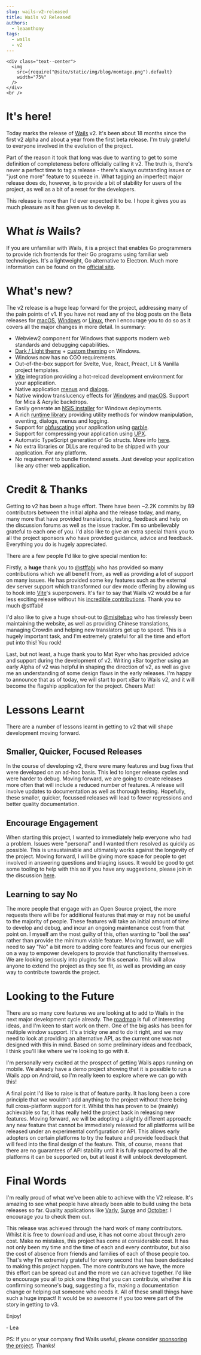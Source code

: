 ```yaml
---
slug: wails-v2-released
title: Wails v2 Released
authors:
  - leaanthony
tags:
  - wails
  - v2
---
```


```mdx-code-block
<div class="text--center">
  <img
    src={require("@site/static/img/blog/montage.png").default}
    width="75%"
  />
</div>
<br />
```

# It's here!

Today marks the release of [Wails](https://wails.io) v2. It's been about 18 months since the first v2 alpha and about a year from the first beta release. I'm truly grateful to everyone involved in the evolution of the project.

Part of the reason it took that long was due to wanting to get to some definition of completeness before officially calling it v2. The truth is, there's never a perfect time to tag a release - there's always outstanding issues or "just one more" feature to squeeze in. What tagging an imperfect major release does do, however, is to provide a bit of stability for users of the project, as well as a bit of a reset for the developers.

This release is more than I'd ever expected it to be. I hope it gives you as much pleasure as it has given us to develop it.

# What _is_ Wails?

If you are unfamiliar with Wails, it is a project that enables Go programmers to provide rich frontends for their Go programs using familiar web technologies. It's a lightweight, Go alternative to Electron. Much more information can be found on the [official site](https://wails.io/docs/introduction).

# What's new?

The v2 release is a huge leap forward for the project, addressing many of the pain points of v1. If you have not read any of the blog posts on the Beta releases for [macOS](/blog/wails-v2-beta-for-mac), [Windows](/blog/wails-v2-beta-for-windows) or [Linux](/blog/wails-v2-beta-for-linux), then I encourage you to do so as it covers all the major changes in more detail. In summary:

- Webview2 component for Windows that supports modern web standards and debugging capabilities.
- [Dark / Light theme](/docs/reference/options#theme) + [custom theming](/docs/reference/options#customtheme) on Windows.
- Windows now has no CGO requirements.
- Out-of-the-box support for Svelte, Vue, React, Preact, Lit & Vanilla project templates.
- [Vite](https://vitejs.dev/) integration providing a hot-reload development environment for your application.
- Native application [menus](/docs/guides/application-development#application-menu) and [dialogs](/docs/reference/runtime/dialog).
- Native window translucency effects for [Windows](/docs/reference/options#windowistranslucent) and [macOS](/docs/reference/options#windowistranslucent-1). Support for Mica & Acrylic backdrops.
- Easily generate an [NSIS installer](/docs/guides/windows-installer) for Windows deployments.
- A rich [runtime library](/docs/reference/runtime/intro) providing utility methods for window manipulation, eventing, dialogs, menus and logging.
- Support for [obfuscating](/docs/guides/obfuscated) your application using [garble](https://github.com/burrowers/garble).
- Support for compressing your application using [UPX](https://upx.github.io/).
- Automatic TypeScript generation of Go structs. More info [here](/docs/howdoesitwork#calling-bound-go-methods).
- No extra libraries or DLLs are required to be shipped with your application. For any platform.
- No requirement to bundle frontend assets. Just develop your application like any other web application.

# Credit & Thanks

Getting to v2 has been a huge effort. There have been ~2.2K commits by 89 contributors between the initial alpha and the release today, and many, many more that have provided translations, testing, feedback and help on the discussion forums as well as the issue tracker. I'm so unbelievably grateful to each one of you. I'd also like to give an extra special thank you to all the project sponsors who have provided guidance, advice and feedback. Everything you do is hugely appreciated.

There are a few people I'd like to give special mention to:

Firstly, a **huge** thank you to [@stffabi](https://github.com/stffabi) who has provided so many contributions which we all benefit from, as well as providing a lot of support on many issues. He has provided some key features such as the external dev server support which transformed our dev mode offering by allowing us to hook into [Vite](https://vitejs.dev/)'s superpowers. It's fair to say that Wails v2 would be a far less exciting release without his [incredible contributions](https://github.com/wailsapp/wails/commits?author=stffabi&since=2020-01-04). Thank you so much @stffabi!

I'd also like to give a huge shout-out to [@misitebao](https://github.com/misitebao) who has tirelessly been maintaining the website, as well as providing Chinese translations, managing Crowdin and helping new translators get up to speed. This is a hugely important task, and I'm extremely grateful for all the time and effort put into this! You rock!

Last, but not least, a huge thank you to Mat Ryer who has provided advice and support during the development of v2. Writing xBar together using an early Alpha of v2 was helpful in shaping the direction of v2, as well as give me an understanding of some design flaws in the early releases. I'm happy to announce that as of today, we will start to port xBar to Wails v2, and it will become the flagship application for the project. Cheers Mat!

# Lessons Learnt

There are a number of lessons learnt in getting to v2 that will shape development moving forward.

## Smaller, Quicker, Focused Releases

In the course of developing v2, there were many features and bug fixes that were developed on an ad-hoc basis. This led to longer release cycles and were harder to debug. Moving forward, we are going to create releases more often that will include a reduced number of features. A release will involve updates to documentation as well as thorough testing. Hopefully, these smaller, quicker, focussed releases will lead to fewer regressions and better quality documentation.

## Encourage Engagement

When starting this project, I wanted to immediately help everyone who had a problem. Issues were "personal" and I wanted them resolved as quickly as possible. This is unsustainable and ultimately works against the longevity of the project. Moving forward, I will be giving more space for people to get involved in answering questions and triaging issues. It would be good to get some tooling to help with this so if you have any suggestions, please join in the discussion [here](https://github.com/wailsapp/wails/discussions/1855).

## Learning to say No

The more people that engage with an Open Source project, the more requests there will be for additional features that may or may not be useful to the majority of people. These features will take an initial amount of time to develop and debug, and incur an ongoing maintenance cost from that point on. I myself am the most guilty of this, often wanting to "boil the sea" rather than provide the minimum viable feature. Moving forward, we will need to say "No" a bit more to adding core features and focus our energies on a way to empower developers to provide that functionality themselves. We are looking seriously into plugins for this scenario. This will allow anyone to extend the project as they see fit, as well as providing an easy way to contribute towards the project.

# Looking to the Future

There are so many core features we are looking at to add to Wails in the next major development cycle already. The [roadmap](https://github.com/wailsapp/wails/discussions/1484) is full of interesting ideas, and I'm keen to start work on them. One of the big asks has been for multiple window support. It's a tricky one and to do it right, and we may need to look at providing an alternative API, as the current one was not designed with this in mind. Based on some preliminary ideas and feedback, I think you'll like where we're looking to go with it.

I'm personally very excited at the prospect of getting Wails apps running on mobile. We already have a demo project showing that it is possible to run a Wails app on Android, so I'm really keen to explore where we can go with this!

A final point I'd like to raise is that of feature parity. It has long been a core principle that we wouldn't add anything to the project without there being full cross-platform support for it. Whilst this has proven to be (mainly) achievable so far, it has really held the project back in releasing new features. Moving forward, we will be adopting a slightly different approach: any new feature that cannot be immediately released for all platforms will be released under an experimental configuration or API. This allows early adopters on certain platforms to try the feature and provide feedback that will feed into the final design of the feature. This, of course, means that there are no guarantees of API stability until it is fully supported by all the platforms it can be supported on, but at least it will unblock development.

# Final Words

I'm really proud of what we've been able to achieve with the V2 release. It's amazing to see what people have already been able to build using the beta releases so far. Quality applications like [Varly](https://varly.app/), [Surge](https://getsurge.io/) and [October](https://october.utf9k.net/). I encourage you to check them out.

This release was achieved through the hard work of many contributors. Whilst it is free to download and use, it has not come about through zero cost. Make no mistakes, this project has come at considerable cost. It has not only been my time and the time of each and every contributor, but also the cost of absence from friends and families of each of those people too. That's why I'm extremely grateful for every second that has been dedicated to making this project happen. The more contributors we have, the more this effort can be spread out and the more we can achieve together. I'd like to encourage you all to pick one thing that you can contribute, whether it is confirming someone's bug, suggesting a fix, making a documentation change or helping out someone who needs it. All of these small things have such a huge impact! It would be so awesome if you too were part of the story in getting to v3.

Enjoy!

&dash; Lea

PS: If you or your company find Wails useful, please consider [sponsoring the project](https://github.com/sponsors/leaanthony). Thanks!
